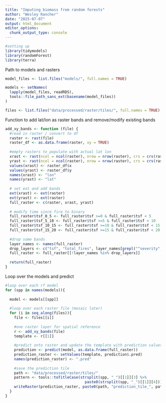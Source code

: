 ```yaml
---
title: "Imputing biomass from random forests"
author: "Wesley Rancher"
date: "2025-07-07"
output: html_document
editor_options: 
  chunk_output_type: console
---
```


```r
#setting up
library(tidymodels)
library(randomForest)
library(terra)
```

Path to models and rasters

```r
model_files <- list.files("models/", full.names = TRUE)

models <- setNames(
  lapply(model_files, readRDS),
  tools::file_path_sans_ext(basename(model_files))
)

files <- list.files("data/processed/raster/tiles/", full.names = TRUE)
```

Function to add lat/lon as raster bands and remove/modify existing bands

```r
add_xy_bands <- function (file) {
  #read in raster / convert to df
  raster <- rast(file)
  raster_df <- as.data.frame(raster, xy = TRUE)
  
  #empty rasters to populate with actual lat lon
  xrast <- rast(ncol = ncol(raster), nrow = nrow(raster), crs = crs(raster))
  yrast <- rast(ncol = ncol(raster), nrow = nrow(raster), crs = crs(raster))
  values(xrast) <- raster_df$x
  values(yrast) <- raster_df$y
  names(xrast) <- "lon"
  names(yrast) <- "lat"
  
  # set ext and add bands
  ext(xrast) <- ext(raster)
  ext(yrast) <- ext(raster)
  full_raster <- c(raster, xrast, yrast)
  
  # modify time since fire to binary
  full_raster$tsf_0_5 <- full_raster$tsf >=0 & full_raster$tsf < 5 
  full_raster$tsf_5_10 <- full_raster$tsf >=5 & full_raster$tsf < 10 
  full_raster$tsf_10_15 <- full_raster$tsf >=10 & full_raster$tsf < 15 
  full_raster$tsf_15_20 <- full_raster$tsf >=15 & full_raster$tsf < 20 
  
  #drop some bands
  layer_names <- names(full_raster)
  drop_layers <- c("tsf", "total_fires", layer_names[grepl("^severity", layer_names)])
  full_raster <- full_raster[[!layer_names %in% drop_layers]]
  
  return(full_raster)
}
```

Loop over the models and predict

```r
#loop over each rf model
for (spp in names(models)){
  
  model <- models[[spp]]
  
  #loop over each raster file (mosaic later)
  for (i in seq_along(files)){
    file <- files[[i]]
    
    #one raster layer for spatial reference
    r <- add_xy_bands(file)
    template <- r[[1]]
    
    #predict onto raster and update the template with prediction values
    prediction <- predict(model, as.data.frame(full_raster))
    prediction_raster <- setValues(template, prediction$.pred)
    names(prediction_raster) <- ".pred"
    
    #save the prediction tile
    path <- "data/processed/raster/tiles/"
    pattern <- tools::toTitleCase(strsplit(spp, "_")[[1]][3] %>% 
                                    paste0(strsplit(spp, "_")[[1]][4]))
    writeRaster(prediction_raster, paste0(path, "prediction_tile_", pattern, "_", i, ".tif"))
  }
}
```


